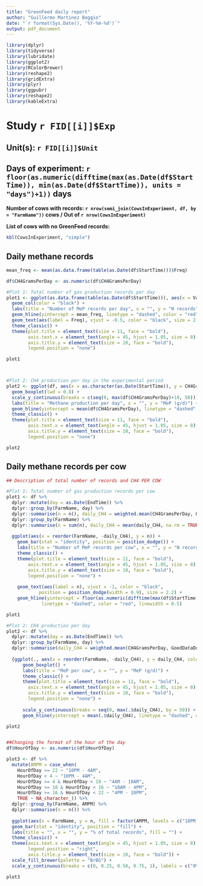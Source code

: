 ```yaml
---
title: "GreenFeed daily report"
author: "Guillermo Martinez Boggio"
date: "`r format(Sys.Date(), '%Y-%m-%d')`"
output: pdf_document
---
```


```r

library(dplyr)
library(tidyverse)
library(lubridate)
library(ggplot2)
library(RColorBrewer)
library(reshape2)
library(gridExtra)
library(plyr)
library(ggpubr)
library(reshape2)
library(kableExtra)

```

# Study `r FID[[i]]$Exp`

## Unit(s): `r FID[[i]]$Unit`

## Days of experiment: `r floor(as.numeric(difftime(max(as.Date(df$StartTime)), min(as.Date(df$StartTime)), units = "days")+1))` days

**Number of cows with records: `r nrow(semi_join(CowsInExperiment, df, by = "FarmName"))` cows / Out of `r nrow(CowsInExperiment)`**

**List of cows with no GreenFeed records:**

```r

kbl(CowsInExperiment, "simple")

```


## **Daily methane records**


```r

mean_freq <- mean(as.data.frame(table(as.Date(df$StartTime)))$Freq)

df$CH4GramsPerDay <- as.numeric(df$CH4GramsPerDay)

#Plot 1: Total number of gas production records per day
plot1 <- ggplot(as.data.frame(table(as.Date(df$StartTime))), aes(x = Var1, y = Freq)) + 
  geom_col(color = "black") +
  labs(title = "Number of MeP records per day", x = "", y = "N records") +
  geom_hline(yintercept = mean_freq, linetype = "dashed", color = "red") +
  geom_text(aes(label = Freq), vjust = -0.5, color = "black", size = 2.2, position = position_dodge(width = 0.9)) +
  theme_classic() +
  theme(plot.title = element_text(size = 11, face = "bold"),
        axis.text.x = element_text(angle = 45, hjust = 1.05, size = 8),
        axis.title.y = element_text(size = 10, face = "bold"),
        legend.position = "none")

plot1



#Plot 2: CH4 production per day in the experimental period
plot2 <- ggplot(df, aes(x = as.character(as.Date(StartTime)), y = CH4GramsPerDay, color = as.character(as.Date(StartTime)))) + 
  geom_boxplot(lwd = 0.8) +
  scale_y_continuous(breaks = c(seq(0, max(df$CH4GramsPerDay)+10, 50))) +
  labs(title = "Methane production per day", x = "", y = "MeP (g/d)") +
  geom_hline(yintercept = mean(df$CH4GramsPerDay), linetype = "dashed", color = "black", linewidth = 0.5) +
  theme_classic() +
  theme(plot.title = element_text(size = 11, face = "bold"),
        axis.text.x = element_text(angle = 45, hjust = 1.05, size = 8),
        axis.title.y = element_text(size = 10, face = "bold"),
        legend.position = "none")

plot2

```



## **Daily methane records per cow**


```r

## Description of total number of records and CH4 PER COW

#Plot 1: Total number of gas production records per cow
plot1 <- df %>%
  dplyr::mutate(day = as.Date(EndTime)) %>%
  dplyr::group_by(FarmName, day) %>%
  dplyr::summarise(n = n(), daily_CH4 = weighted.mean(CH4GramsPerDay, GoodDataDuration, na.rm = TRUE)) %>%
  dplyr::group_by(FarmName) %>%
  dplyr::summarise(n = sum(n), daily_CH4 = mean(daily_CH4, na.rm = TRUE)) %>%
  
  ggplot(aes(x = reorder(FarmName, -daily_CH4), y = n)) + 
    geom_bar(stat = "identity", position = position_dodge()) +
    labs(title = "Number of MeP records per cow", x = "", y = "N records", fill = "") +
    theme_classic() +
    theme(plot.title = element_text(size = 11, face = "bold"),
        axis.text.x = element_text(angle = 45, hjust = 1.05, size = 8),
        axis.title.y = element_text(size = 10, face = "bold"),
        legend.position = "none") +
  
    geom_text(aes(label = n), vjust = -1, color = "black",
            position = position_dodge(width = 0.9), size = 2.2) +
    geom_hline(yintercept = floor(as.numeric(difftime(max(df$StartTime), min(df$StartTime), units = "days"))),
             linetype = "dashed", color = "red", linewidth = 0.5)

plot1

#Plot 2: CH4 production per day
plot2 <- df %>%
  dplyr::mutate(day = as.Date(EndTime)) %>%
  dplyr::group_by(FarmName, day) %>%
  dplyr::summarise(daily_CH4 = weighted.mean(CH4GramsPerDay, GoodDataDuration, na.rm = TRUE)) %>%
  
  {ggplot(., aes(x = reorder(FarmName, -daily_CH4), y = daily_CH4, color = daily_CH4)) + 
      geom_boxplot() +
      labs(title = "MeP per cow", x = "", y = "MeP (g/d)") +
      theme_classic() +
      theme(plot.title = element_text(size = 11, face = "bold"),
        axis.text.x = element_text(angle = 45, hjust = 1.05, size = 8),
        axis.title.y = element_text(size = 10, face = "bold"),
        legend.position = "none") +
      
      scale_y_continuous(breaks = seq(0, max(.$daily_CH4), by = 50)) +
      geom_hline(yintercept = mean(.$daily_CH4), linetype = "dashed", color = "#3366FF", linewidth = 0.8)}

plot2


##Changing the format of the hour of the day
df$HourOfDay <- as.numeric(df$HourOfDay)

plot3 <- df %>%
  mutate(AMPM = case_when(
    HourOfDay >= 22 ~ "10PM - 4AM",
    HourOfDay < 4 ~ "10PM - 4AM",
    HourOfDay >= 4 & HourOfDay < 10 ~ "4AM - 10AM",
    HourOfDay >= 10 & HourOfDay < 16 ~ "10AM - 4PM",
    HourOfDay >= 16 & HourOfDay < 22 ~ "4PM - 10PM",
    TRUE ~ NA_character_)) %>%
  dplyr::group_by(FarmName, AMPM) %>%
  dplyr::summarise(n = n()) %>%
  
  ggplot(aes(x = FarmName, y = n, fill = factor(AMPM, levels = c("10PM - 4AM", "4AM - 10AM", "10AM - 4PM", "4PM - 10PM")))) +
  geom_bar(stat = "identity", position = "fill") +
  labs(title = "", x = "", y = "% of total records", fill = "") +
  theme_classic() +
  theme(axis.text.x = element_text(angle = 45, hjust = 1.05, size = 8),
        legend.position = "right",
        axis.title.y = element_text(size = 10, face = "bold")) +
  scale_fill_brewer(palette = "BrBG") +
  scale_y_continuous(breaks = c(0, 0.25, 0.50, 0.75, 1), labels = c("0%", "25%", "50%", "75%", "100%"), expand = c(0, 0))

plot3

```



